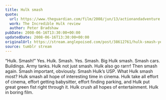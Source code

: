```yaml
---
title: Hulk smash
quote:
  url: https://www.theguardian.com/film/2008/jun/13/actionandadventure.sciencefictionandfantasy
  work: The Incredible Hulk review
  author: Peter Bradshaw
pubDate: 2008-06-16T13:30:00+00:00
updatedDate: 2008-06-16T13:30:00+00:00
originalUrl: https://stream.anglepoised.com/post/38612761/hulk-smash-yes-hulk-smash-yes-smash-big
source: tumblr stream
---
```


&ldquo;Hulk. Smash!&rdquo; Yes. Hulk. Smash. Yes. Smash. Big Hulk smash. Smash cars. Buildings. Army tanks. Hulk not just smash. Hulk also go rarrr! Then smash again. Smash important, obviously. Smash Hulk&rsquo;s USP. What Hulk smash most? Hulk smash all hope of interesting time in cinema. Hulk take all effort of cinema, effort getting babysitter, effort finding parking, and Hulk put great green fist right through it. Hulk crush all hopes of entertainment. Hulk in boring film.
